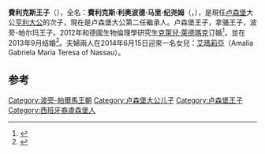 {{NoteTA
|G1=Country
|G2=People
|G3=DE Places
}}
{{Infobox royalty
| name        = 費利克斯王子
| image       = Prince Félix of Luxembourg.jpg
| spouse      = {{marriage|[[克萊兒_(盧森堡王妃)|克萊兒王妃]]|2013}}
| issue       = [[艾瑪莉亞公主_(盧森堡)|艾瑪莉亞公主]]<br>[[利亞姆王子_(盧森堡)|利亞姆王子]]
| house       = [[拿騷王朝|拿騷-威爾堡]]
| father      = [[亨利_(卢森堡大公)|亨利大公]]
| mother      = [[瑪麗亞·特麗莎大公夫人_(盧森堡)|瑪麗亞·特麗莎大公夫人]]
| full name   = Félix Léopold Marie Guillaume
| birth_date  = {{birth date and age|1984|6|3}}
| birth_place = {{LUX}}{{link-en|夏洛特女大公婦產醫院|Grand Duchess Charlotte Maternity Hospital}}
| religion    = [[罗马天主教|罗马天主教]]
}}
{{Luxembourgish Grand Ducal Family}}
'''費利克斯王子'''（{{lang-lb|Félix Léopold Marie Guillaume vu Lëtzebuerg}}），全名：'''費利克斯·利奥波德·马里·纪尧姆'''（{{lang|en|Félix Léopold Marie Guillaume}}，{{bd|1984年|6月3日||}}），是現任[[卢森堡|卢森堡]]大公[[亨利_(卢森堡大公)|亨利大公]]的次子，現在是卢森堡大公第二任繼承人。卢森堡王子，拿骚王子，波旁-帕尔玛王子。2012年和德國生物倫理學研究生[[克萊兒_(盧森堡王妃)|克萊兒·萊德瑪克]]订婚<ref>{{cite web|title=Prince Felix of Luxembourg announces his engagement|url=http://www.helloonline.com/royalty/2012121310466/felix-luxemburg-engaged-claire-lademacher/?&t=1355427505?&t=1355427584|publisher=Hello Magazine|accessdate=13 December 2012}}</ref>，並在2013年9月结婚<ref>{{cite web|title=Prince Félix and Claire set wedding date|url=http://www.wort.lu/en/view/prince-felix-claire-set-wedding-date-5175460fe4b0b3baac01e1c3|accessdate=23 April 2013|archive-date=2013-12-09|archive-url=https://web.archive.org/web/20131209065630/http://www.wort.lu/en/view/prince-felix-claire-set-wedding-date-5175460fe4b0b3baac01e1c3|dead-url=no}}</ref>。夫婦兩人在2014年6月15日迎來一名女兒：[[艾瑪莉亞公主_(盧森堡)|艾瑪莉亞]]（Amalia Gabriela Maria Teresa of Nassau）。

==参考==
{{Reflist|30em}}

{{DEFAULTSORT: Felix}}
[[Category:波旁-帕爾馬王朝|Category:波旁-帕爾馬王朝]]
[[Category:卢森堡大公儿子|Category:卢森堡大公儿子]]
[[Category:卢森堡王子|Category:卢森堡王子]]
[[Category:西班牙裔盧森堡人|Category:西班牙裔盧森堡人]]